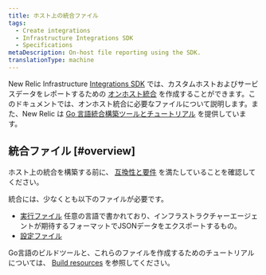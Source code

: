 ```yaml
---
title: ホスト上の統合ファイル
tags:
  - Create integrations
  - Infrastructure Integrations SDK
  - Specifications
metaDescription: On-host file reporting using the SDK.
translationType: machine
---
```


New Relic Infrastructure [Integrations SDK](/docs/infrastructure/integrations/intro-infrastructure-integrations) では、カスタムホストおよびサービスデータをレポートするための [オンホスト統合](/docs/integrations/host-integrations/getting-started/introduction-host-integrations) を作成することができます。このドキュメントでは、オンホスト統合に必要なファイルについて説明します。また、New Relic は [Go 言語統合構築ツールとチュートリアル](/docs/infrastructure/integrations-sdk/tools-resources/infrastructure-integration-building-resources) を提供しています。

## 統合ファイル [#overview]

ホスト上の統合を構築する前に、 [互換性と要件](/docs/integrations/integrations-sdk/getting-started/compatibility-requirements-infrastructure-integrations-sdk) を満たしていることを確認してください。

統合には、少なくとも以下のファイルが必要です。

* [実行ファイル](/docs/infrastructure/infrastructure-integrations/custom-integrations/create-integration-executable-file) 任意の言語で書かれており、インフラストラクチャーエージェントが期待するフォーマットでJSONデータをエクスポートするもの。
* [設定ファイル](/docs/create-integrations/infrastructure-integrations-sdk/specifications/host-integrations-standard-configuration-format)

Go言語のビルドツールと、これらのファイルを作成するためのチュートリアルについては、 [Build resources](/docs/integrations/integrations-sdk/getting-started/integrations-tutorials-build-resources) を参照してください。
